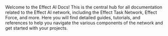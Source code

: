 Welcome to the Effect AI Docs! This is the central hub for all documentation related to the Effect AI network, including the Effect Task Network, Effect Force, and more. Here you will find detailed guides, tutorials, and references to help you navigate the various components of the network and get started with your projects.